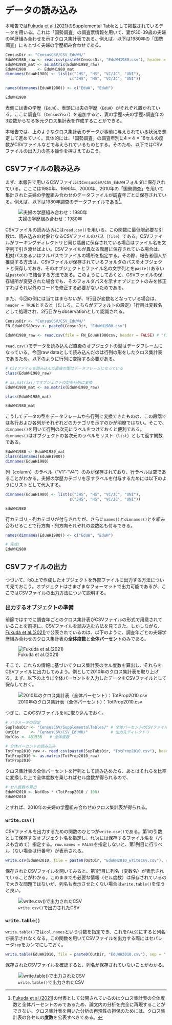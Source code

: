 # データの読み込み
本報告では[Fukuda et al.(2021)](https://www.jstage.jst.go.jp/article/jps/57/0/57_2101001/_article/-char/en)のSupplemental Tableとして掲載されているデータを用いる。これは「国勢調査」の調査票情報を用いて、妻が30-39歳の夫婦の学歴組み合わせを示すクロス集計表である。例えば、以下は1980年の「国勢調査」にもとづく夫婦の学歴組み合わせである。

```r
CensusDir <- "CensusCSV/CSV_EduWH/"
EduWH1980_raw <- read.csv(paste0(CensusDir, "EduWH1980.csv"), header = FALSE)
EduWH1980_mat <- as.matrix(EduWH1980_raw)
EduWH1980     <- EduWH1980_mat
dimnames(EduWH1980) <- list(c("JHS", "HS", "VC/JC", "UNI"),
                            c("JHS", "HS", "VC/JC", "UNI"))

names(dimnames(EduWH1980)) <- c("EduW", "EduH")
```

```r
EduWH1980
```

表側には妻の学歴（`EduW`）、表頭には夫の学歴（`EduH`）がそれぞれ置かれている。ここに調査年（`CensusYear`）を追加すると、妻の学歴×夫の学歴×調査年の3変数からなる多元クロス集計表を作成することができる。

本報告では、上のようなクロス集計表のデータが事前に与えられている状況を想定して進めていく。具体的には、「国勢調査」の調査年別に$4\times4=16$セルの度数がCSVファイルなどで与えられているものとする。そのため、以下ではCSVファイルの出入力の基本操作を押さえておこう。

## CSVファイルの読み込み
まず、本報告で用いるCSVファイルは`CensusCSV/CSV_EduWH`フォルダに保存されている。ここには1980年、1990年、2000年、2010年の「国勢調査」を用いて集計された夫婦の学歴組み合わせのデータファイルが調査年ごとに保存されている。例えば、以下は1980年調査のデータファイルである^[[Fukuda et al.(2021)](https://www.jstage.jst.go.jp/article/jps/57/0/57_2101001/_article/-char/en)の付表として公開されているのはクロス集計表の全体度数と全体パーセントのみであるため、論文内の分析を完全に再現することができない。クロス集計表を用いた分析の再現性の担保のためには、クロス集計表の各セルの**度数**を公表すべきである。]。

![夫婦の学歴組み合わせ：1980年](Figures/02_Data/EduWH1980.png) 

CSVファイルの読み込みには`read.csv()`を用いる。この関数に最低限必要な引数は、読み込みの対象となるCSVファイルのパス（`file`）である。CSVファイルがワーキングディレクトリと同じ階層に保存されている場合はファイル名を文字列で引き渡せばよい。CSVファイルが異なる階層に保存されている場合は、相対パスあるいはフルパスでファイルの場所を指定する。その際、報告者個人が推奨する方法は、CSVファイルが保存されているフォルダのパスをオブジェクトと保存しておき、そのオブジェクトとファイル名の文字列とを`paste()`あるいは`paste0()`で結合する方法である。このようにしておくと、CSVファイルの保存場所が変更された場合でも、そのフォルダパスを示すオブジェクトのみを修正すればそれ以外のコードを修正する必要がないためである。

また、今回の例には当てはまらないが、1行目が変数名となっている場合は、`header = TRUE`とすると（むしろ、こちらがデフォルトの設定）1行目は変数名として処理され、2行目からobservationとして認識される。

```r
CensusDir <- "CensusCSV/CSV_EduWH/"
FN_EduWH1980csv <- paste0(CensusDir, "EduWH1980.csv")

EduWH1980_raw <- read.csv(file = FN_EduWH1980csv, header = FALSE) # "file = "は省略可
```

`read.csv()`でデータを読み込んだ直後のオブジェクトの型はデータフレームになっている。今回raw dataとして読み込んだのは行列の形をしたクロス集計表であるため、以下のように行列に変換する必要がある。

```r
# CSVファイルを読み込んだ直後の型はデータフレームになっている
class(EduWH1980_raw) 

# as.matrix()でオブジェクトの型を行列に変換
EduWH1980_mat <- as.matrix(EduWH1980_raw)

class(EduWH1980_mat)

EduWH1980_mat
```
こうしてデータの型をデータフレームから行列に変換できたものの、この段階では各行および各列がそれぞれどのカテゴリを示すのかが明瞭ではない。そこで、`dimnames()`を用いて行列の次元にラベルをつけておくと便利である。`dimnames()`はオブジェクトの各次元のラベルをリスト（`list`）として返す関数である。

```r
EduWH1980 <- EduWH1980_mat
class(dimnames(EduWH1980))
dimnames(EduWH1980)
```

列（column）のラベル（"V1"-"V4"）のみが保存されており、行ラベルは空であることがわかる。夫婦の学歴カテゴリを示すラベルを付与するためには以下のようにリストとして代入する。

```r
dimnames(EduWH1980) <- list(c("JHS", "HS", "VC/JC", "UNI"),
                            c("JHS", "HS", "VC/JC", "UNI"))

EduWH1980
```
行カテゴリ・列カテゴリが付与されたが、さらに`names()`と`dimnames()`とを組み合わせることで行方向・列方向それぞれの変数名も付与できる。
```r
names(dimnames(EduWH1980)) <- c("EduW", "EduH")

# 完成!
EduWH1980
```

## CSVファイルの出力
つづいて、`R`の上で作成したオブジェクトを外部ファイルに出力する方法について見ておこう。オブジェクトはさまざまなフォーマットで出力可能であるが、ここではCSVファイルの出力方法について説明する。

### 出力するオブジェクトの準備
前節ではすでに調査年ごとのクロス集計表がCSVファイルの形式で用意されていることを前提に、CSVファイルを読み込む方法を見てきた。しかしながら、[Fukuda et al.(2021)](https://www.jstage.jst.go.jp/article/jps/57/0/57_2101001/_article/-char/en)で公表されているのは、以下のように、調査年ごとの夫婦学歴組み合わせのクロス集計表の**全体度数**と**全体パーセント**のみである。

![Fukuda et al.(2021)](Figures/02_Data/Fukuda_etal_2021.png) 

そこで、これらの情報に基づいてクロス集計表のセル度数を算出し、それらをCSVファイルに出力してみよう。例として2010年のクロス集計表を取り上げる。まず、以下のように全体パーセントを入力したデータをCSVファイルとして保存しておく。

![2010年のクロス集計表（全体パーセント）：TotProp2010.csv](Figures/02_Data/TotProp2010.png) 

つぎに、このCSVファイルを`R`に取り込んでおく。
  
```r
# パラメータの設定
SupTabsDir <- "CensusCSV/SupplementalTables/" # 全体パーセントのCSVファイルが保存されているディレクトリ
OutDir     <- "CensusCSV/CSV_EduWH/"          # 出力先ディレクトリ
NofObs <- 481536　　# 全体度数

# 全体パーセントの読み込み
TotProp2010_raw <- read.csv(paste0(SupTabsDir, "TotProp2010.csv"), header = FALSE)
TotProp2010 <- as.matrix(TotProp2010_raw)
TotProp2010
```

クロス集計表の全体パーセントを行列として読み込めたら、あとはそれらを比率に変換した上で全体度数を乗じればセル度数が得られるので、

```r
# セル度数の算出
EduWH2010 <- NofObs * (TotProp2010 / 100)
EduWH2010
```

とすれば、2010年の夫婦の学歴組み合わせのクロス集計表が得られる。

### `write.csv()`
CSVファイルを出力するための関数のひとつが`write.csv()`である。第1の引数として保存するオブジェクト名を指定し、`file`には保存するファイル名を（パスも含めて）指定する。`row.names = FALSE`を指定しないと、第1列目に行ラベル（ない場合は行番号）が表示される。

```r
write.csv(EduWH2010, file = paste0(OutDir, "EduWH2010_writecsv.csv"), row.names = FALSE)
```

保存されたCSVファイルを開いてみると、第1行目に列名（変数名）が表示されていることがわかる。このままでも必要な情報（セル度数）は保存されているので大きな問題ではないが、列名も表示させたくない場合は`write.table()`を使うと良い。

![`write.csv()`で出力されたCSV](Figures/02_Data/EduWH2010_witecsv.png) 

### `write.table()`
`write.table()`では`col.names`という引数を指定でき、これを`FALSE`にすると列名が表示されなくなる。この関数を用いてCSVファイルを出力する際にはセパレータ`sep`をカンマにしておく。

```r
write.table(EduWH2010, file = paste0(OutDir, "EduWH2010.csv"), sep = ",", row.names = FALSE, col.names = FALSE)
```
保存されたCSVファイルを確認すると、列名が保存されていないことがわかる。

![`write.table()`で出力されたCSV](Figures/02_Data/EduWH2010_writetable.png) 